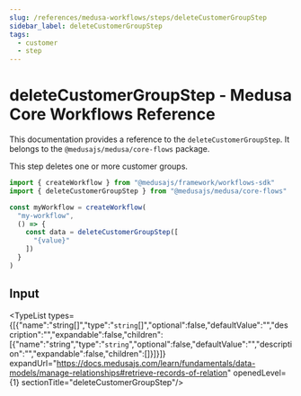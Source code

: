 ```yaml
---
slug: /references/medusa-workflows/steps/deleteCustomerGroupStep
sidebar_label: deleteCustomerGroupStep
tags:
  - customer
  - step
---
```



# deleteCustomerGroupStep - Medusa Core Workflows Reference

This documentation provides a reference to the `deleteCustomerGroupStep`. It belongs to the `@medusajs/medusa/core-flows` package.

This step deletes one or more customer groups.

```ts title="src/workflows/my-workflow.ts"
import { createWorkflow } from "@medusajs/framework/workflows-sdk"
import { deleteCustomerGroupStep } from "@medusajs/medusa/core-flows"

const myWorkflow = createWorkflow(
  "my-workflow",
  () => {
    const data = deleteCustomerGroupStep([
      "{value}"
    ])
  }
)
```
  

## Input

<TypeList types={[{"name":"string[]","type":"`string`[]","optional":false,"defaultValue":"","description":"","expandable":false,"children":[{"name":"string","type":"`string`","optional":false,"defaultValue":"","description":"","expandable":false,"children":[]}]}]} expandUrl="https://docs.medusajs.com/learn/fundamentals/data-models/manage-relationships#retrieve-records-of-relation" openedLevel={1} sectionTitle="deleteCustomerGroupStep"/>
